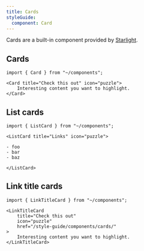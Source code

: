 ```yaml
---
title: Cards
styleGuide:
  component: Card
---
```


Cards are a built-in component provided by [Starlight](https://starlight.astro.build/components/cards/).

## Cards

```mdx live
import { Card } from "~/components";

<Card title="Check this out" icon="puzzle">
	Interesting content you want to highlight.
</Card>
```

## List cards

```mdx live
import { ListCard } from "~/components";

<ListCard title="Links" icon="puzzle">

- foo
- bar
- baz

</ListCard>
```

## Link title cards

```mdx live
import { LinkTitleCard } from "~/components";

<LinkTitleCard
	title="Check this out"
	icon="puzzle"
	href="/style-guide/components/cards/"
>
	Interesting content you want to highlight.
</LinkTitleCard>
```

